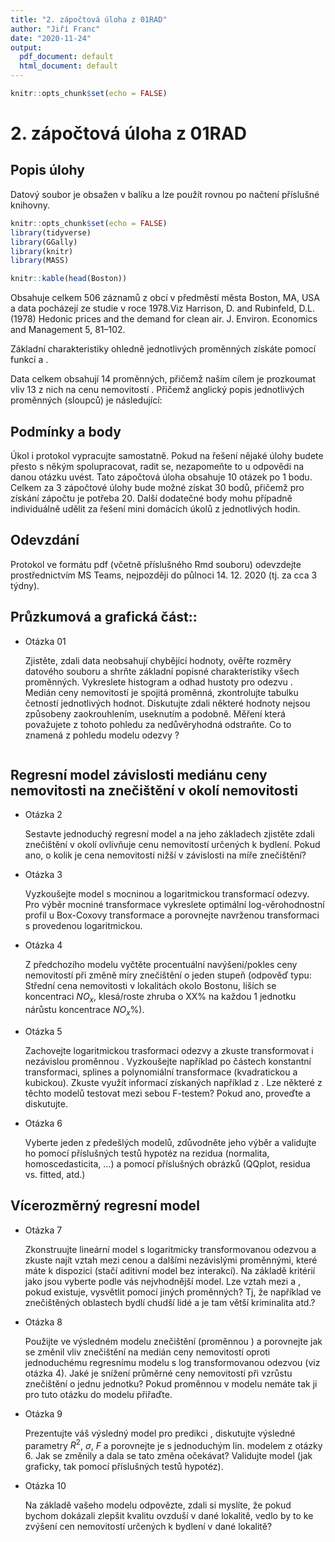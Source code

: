```yaml
---
title: "2. zápočtová úloha z 01RAD"
author: "Jiří Franc"
date: "2020-11-24"
output:
  pdf_document: default
  html_document: default
---
```


```r
knitr::opts_chunk$set(echo = FALSE)
```

# 2. zápočtová úloha z 01RAD

## Popis úlohy

Datový soubor \texttt{Boston} je obsažen v balíku \texttt{MASS} a lze použít rovnou po načtení příslušné knihovny.

```r
knitr::opts_chunk$set(echo = FALSE)
library(tidyverse)
library(GGally)
library(knitr)
library(MASS)
```

```r
knitr::kable(head(Boston))
```


Obsahuje celkem 506 záznamů z obcí v předměstí města Boston, MA, USA a data pocházejí ze studie v roce 1978.Viz Harrison, D. and Rubinfeld, D.L. (1978) Hedonic prices and the demand for clean air. J. Environ. Economics and Management 5, 81–102.


Základní charakteristiky ohledně jednotlivých proměnných získáte pomocí funkcí \texttt{str(Boston)} a \texttt{summary(Boston)}.


Data celkem obsahují 14 proměnných, přičemž naším cílem je prozkoumat vliv 13 z nich na cenu nemovitostí \texttt{medv}. Přičemž anglický popis jednotlivých proměnných (sloupců) je následující:
\begin{center}
\begin{tabular}{|c|l|}
\hline
Feature & Description \\
\hline
\texttt{crim} & per capita crime rate by town  \\
\hline
\texttt{zn} & proportion of residential land zoned for lots over 25,000 sq.ft  \\
\hline
\texttt{indus} & proportion of non-retail business acres per town  \\
\hline
\texttt{chas} & Charles River dummy variable (= 1 if tract bounds river; 0 otherwise)  \\
\hline
\texttt{nox} & nitrogen oxides concentration (parts per 10 million)  \\
\hline
\texttt{rm} & average number of rooms per dwelling  \\
\hline
\texttt{age} & proportion of owner-occupied units built prior to 1940  \\
\hline
\texttt{dis} & weighted mean of distances to five Boston employment centres  \\
\hline
\texttt{rad} & index of accessibility to radial highways  \\
\hline
\texttt{tax} & full-value property-tax rate per \$10,000  \\
\hline
\texttt{ptratio} & pupil-teacher ratio by town  \\
\hline
\texttt{black} &  $1000(B_k - 0.63)^2$ where $B_k$ is the proportion of blacks by town  \\
\hline
\texttt{lstat} & lower status of the population (percent)  \\
\hline
\texttt{medv} & median value of owner-occupied homes in \$1000s  \\
\hline
\end{tabular}
\end{center}

## Podmínky a body

Úkol i protokol vypracujte samostatně. Pokud na řešení nějaké úlohy budete přesto s někým spolupracovat, radit se, nezapomeňte to u odpovědi na danou otázku uvést. Tato zápočtová úloha obsahuje 10 otázek po 1 bodu. Celkem za 3 zápočtové úlohy bude možné získat 30 bodů, přičemž pro získání zápočtu je potřeba 20. Další dodatečné body mohu případně individuálně udělit za řešení mini domácích úkolů z jednotlivých hodin.

## Odevzdání

Protokol ve formátu pdf (včetně příslušného Rmd souboru) odevzdejte prostřednictvím MS Teams, nejpozději do půlnoci  14. 12. 2020 (tj. za cca 3 týdny).

## Průzkumová a grafická část::

* Otázka 01

  Zjistěte, zdali data neobsahují chybějící hodnoty, ověřte rozměry datového souboru a shrňte základní popisné charakteristiky všech proměnných. Vykreslete histogram a odhad hustoty pro odezvu \texttt{medv}. 
Medián ceny nemovitostí je spojitá proměnná, zkontrolujte tabulku četností jednotlivých hodnot. Diskutujte zdali některé hodnoty nejsou způsobeny zaokrouhlením, useknutím a podobně. Měření která považujete z tohoto pohledu za nedůvěryhodná odstraňte. Co to znamená z pohledu modelu odezvy  \texttt{medv}?

```r



```

## Regresní model závislosti mediánu ceny nemovitosti na znečištění v okolí nemovitosti



* Otázka 2

  Sestavte jednoduchý regresní model a na jeho základech zjistěte zdali znečištění \texttt{nox} v okolí ovlivňuje cenu nemovitostí určených k bydlení. Pokud ano, o kolik je cena nemovitostí nižší v závislosti na míře znečištění? 

* Otázka 3

  Vyzkoušejte model s mocninou a logaritmickou transformací odezvy. Pro výběr mocniné transformace vykreslete optimální  log-věrohodnostní profil u Box-Coxovy transformace a porovnejte navrženou transformaci s provedenou logaritmickou.


* Otázka 4

  Z předchozího modelu vyčtěte procentuální navýšení/pokles ceny nemovitostí při změně míry znečištění o jeden stupeň (odpověď typu: 
Střední cena nemovitosti v lokalitách okolo Bostonu,  liších se koncentraci $NO_x$, klesá/roste zhruba o XX% na každou 1 jednotku nárůstu koncentrace $NO_x$%).

* Otázka 5

  Zachovejte logaritmickou trasformaci odezvy a zkuste transformovat i nezávislou proměnnou \texttt{nox}. Vyzkoušejte například po částech konstantní transformaci, splines a polynomiální transformace (kvadratickou a kubickou). Zkuste využít informací získaných například z \texttt{crPlots(model)}. Lze některé z těchto modelů testovat mezi sebou F-testem? Pokud ano, proveďte a diskutujte.  

* Otázka 6

  Vyberte jeden z předešlých modelů, zdůvodněte jeho výběr a validujte ho pomocí příslušných testů hypotéz na rezidua (normalita, homoscedasticita, ...) a pomocí příslušných obrázků (QQplot, residua vs. fitted, atd.)


## Vícerozměrný regresní model

* Otázka 7

  Zkonstruujte lineární model s logaritmicky transformovanou odezvou \texttt{medv} a zkuste najít vztah mezi cenou a dalšími nezávislými proměnnými, které máte k dispozici (stačí aditivní model bez interakcí). Na základě kritérií jako jsou \texttt{AIC, BIC, $R^2$, F, atd. } vyberte podle vás nejvhodnější model. Lze vztah mezi \texttt{nox} a \texttt{medv}, pokud existuje, vysvětlit pomocí jiných proměnných? Tj, že například ve znečištěných oblastech bydlí chudší lidé a je tam větší kriminalita atd.?


* Otázka 8

  Použijte ve výsledném modelu znečištění (proměnnou \texttt{nox}) a porovnejte jak se změnil vliv znečištění na medián ceny nemovitostí oproti jednoduchému regresnímu modelu s log transformovanou odezvou (viz otázka 4). Jaké je snížení průměrné ceny nemovitostí při vzrůstu znečištění o jednu jednotku? Pokud  proměnnou \texttt{nox} v modelu nemáte tak ji pro tuto otázku do modelu přiřaďte.


* Otázka 9

	Prezentujte váš výsledný model pro predikci \texttt{medv}, diskutujte výsledné parametry $R^2$, $\sigma$, $F$ a porovnejte je s jednoduchým lin. modelem z otázky 6. Jak se změnily a dala se tato změna očekávat? Validujte model (jak graficky, tak pomocí příslušných testů hypotéz).


* Otázka 10

  Na základě vašeho modelu odpovězte, zdali si myslíte, že pokud bychom dokázali zlepšit kvalitu ovzduší v dané lokalitě, vedlo by to ke zvýšení cen nemovitostí určených k bydlení v dané lokalitě? 
```r

```
